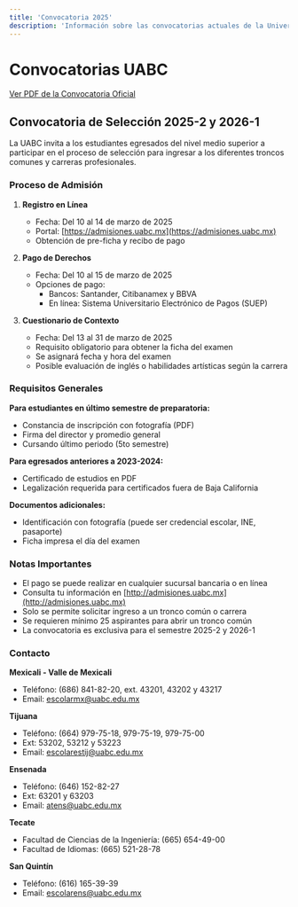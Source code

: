 ```yaml
---
title: 'Convocatoria 2025'
description: 'Información sobre las convocatorias actuales de la Universidad Autónoma de Baja California'
---
```


# Convocatorias UABC

[Ver PDF de la Convocatoria Oficial](https://drive.google.com/file/d/12uGccWIW8anm1e8uZKqstYnPq15AfxK2/view)

## Convocatoria de Selección 2025-2 y 2026-1

La UABC invita a los estudiantes egresados del nivel medio superior a participar en el proceso de selección para ingresar a los diferentes troncos comunes y carreras profesionales.

### Proceso de Admisión

1. **Registro en Línea**
   - Fecha: Del 10 al 14 de marzo de 2025
   - Portal: [https://admisiones.uabc.mx](https://admisiones.uabc.mx)
   - Obtención de pre-ficha y recibo de pago

2. **Pago de Derechos**
   - Fecha: Del 10 al 15 de marzo de 2025
   - Opciones de pago:
     - Bancos: Santander, Citibanamex y BBVA
     - En línea: Sistema Universitario Electrónico de Pagos (SUEP)

3. **Cuestionario de Contexto**
   - Fecha: Del 13 al 31 de marzo de 2025
   - Requisito obligatorio para obtener la ficha del examen
   - Se asignará fecha y hora del examen
   - Posible evaluación de inglés o habilidades artísticas según la carrera

### Requisitos Generales

**Para estudiantes en último semestre de preparatoria:**
- Constancia de inscripción con fotografía (PDF)
- Firma del director y promedio general
- Cursando último periodo (5to semestre)

**Para egresados anteriores a 2023-2024:**
- Certificado de estudios en PDF
- Legalización requerida para certificados fuera de Baja California

**Documentos adicionales:**
- Identificación con fotografía (puede ser credencial escolar, INE, pasaporte)
- Ficha impresa el día del examen

### Notas Importantes

- El pago se puede realizar en cualquier sucursal bancaria o en línea
- Consulta tu información en [http://admisiones.uabc.mx](http://admisiones.uabc.mx)
- Solo se permite solicitar ingreso a un tronco común o carrera
- Se requieren mínimo 25 aspirantes para abrir un tronco común
- La convocatoria es exclusiva para el semestre 2025-2 y 2026-1

### Contacto

**Mexicali - Valle de Mexicali**
- Teléfono: (686) 841-82-20, ext. 43201, 43202 y 43217
- Email: escolarmx@uabc.edu.mx

**Tijuana**
- Teléfono: (664) 979-75-18, 979-75-19, 979-75-00
- Ext: 53202, 53212 y 53223
- Email: escolarestij@uabc.edu.mx

**Ensenada**
- Teléfono: (646) 152-82-27
- Ext: 63201 y 63203
- Email: atens@uabc.edu.mx

**Tecate**
- Facultad de Ciencias de la Ingeniería: (665) 654-49-00
- Facultad de Idiomas: (665) 521-28-78

**San Quintín**
- Teléfono: (616) 165-39-39
- Email: escolarens@uabc.edu.mx 